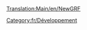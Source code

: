 [[Translation:Main/en/NewGRF]]{{en/-}}
{{en/Bilingual box| Fr
| ''Ce qui suit est une liste de pages relatives au développement des nouveaux graphismes.''
| ''The following is a list of pages relating to New Graphics development.''}}

[[Category:fr/Développement]]